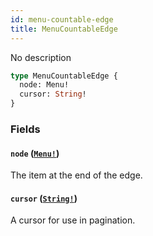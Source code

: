 ```yaml
---
id: menu-countable-edge
title: MenuCountableEdge
---
```


No description

```graphql
type MenuCountableEdge {
  node: Menu!
  cursor: String!
}
```

### Fields

#### `node` ([`Menu!`](/api-reference/objects/menu.mdx))

The item at the end of the edge.

#### `cursor` ([`String!`](/api-reference/scalars/string.mdx))

A cursor for use in pagination.
